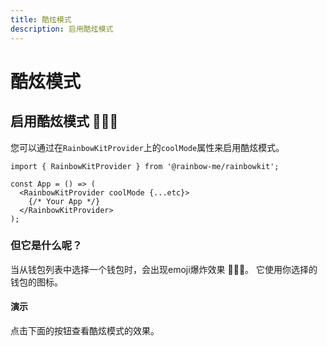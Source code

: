 ```yaml
---
title: 酷炫模式
description: 启用酷炫模式
---
```


# 酷炫模式

## 启用酷炫模式 🌈🌈🌈

您可以通过在`RainbowKitProvider`上的`coolMode`属性来启用酷炫模式。

```tsx
import { RainbowKitProvider } from '@rainbow-me/rainbowkit';

const App = () => (
  <RainbowKitProvider coolMode {...etc}>
    {/* Your App */}
  </RainbowKitProvider>
);
```

### 但它是什么呢？

当从钱包列表中选择一个钱包时，会出现emoji爆炸效果 🌈🌈🌈。 它使用你选择的钱包的图标。

#### 演示

点击下面的按钮查看酷炫模式的效果。

<CoolMode />
